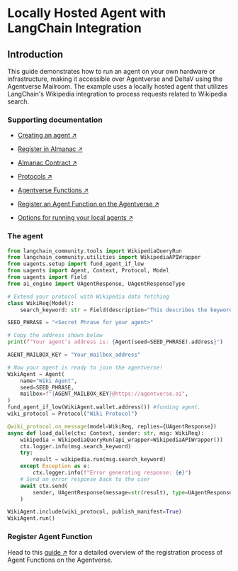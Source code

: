# Locally Hosted Agent with LangChain Integration

## Introduction

This guide demonstrates how to run an agent on your own hardware or infrastructure, making it accessible over Agentverse and DeltaV using the Agentverse Mailroom. The example uses a locally hosted agent that utilizes LangChain's Wikipedia integration to process requests related to Wikipedia search.

### Supporting documentation

- [Creating an agent ↗️](/guides/agents/create-a-uagent)

- [Register in Almanac ↗️](/guides/agents/register-in-almanac)

- [Almanac Contract ↗️](/references/contracts/uagents-almanac/almanac-overview)

- [Protocols ↗️](/references/uagents/uagents-protocols/agent-protocols)

- [Agentverse Functions ↗️](/guides/agents/intermediate/agent-functions)

- [Register an Agent Function on the Agentverse ↗️](/guides/agentverse/agentverse-functions/registering-agent-services)

- [Options for running your local agents ↗️](/guides/agents/intermediate/options-for-running-local-agents)

### The agent

```py copy filename = 'agent.py'
from langchain_community.tools import WikipediaQueryRun
from langchain_community.utilities import WikipediaAPIWrapper
from uagents.setup import fund_agent_if_low
from uagents import Agent, Context, Protocol, Model
from uagents import Field
from ai_engine import UAgentResponse, UAgentResponseType

# Extend your protocol with Wikipedia data fetching
class WikiReq(Model):
    search_keyword: str = Field(description="This describes the keyword you want to search on wiki")

SEED_PHRASE = "<Secret Phrase for your agent>"

# Copy the address shown below
print(f"Your agent's address is: {Agent(seed=SEED_PHRASE).address}")

AGENT_MAILBOX_KEY = "Your_mailbox_address"

# Now your agent is ready to join the agentverse!
WikiAgent = Agent(
    name="Wiki Agent",
    seed=SEED_PHRASE,
    mailbox=f"{AGENT_MAILBOX_KEY}@https://agentverse.ai",
)
fund_agent_if_low(WikiAgent.wallet.address()) #funding agent.
wiki_protocol = Protocol("Wiki Protocol")

@wiki_protocol.on_message(model=WikiReq, replies={UAgentResponse})
async def load_dalle(ctx: Context, sender: str, msg: WikiReq):
    wikipedia = WikipediaQueryRun(api_wrapper=WikipediaAPIWrapper())
    ctx.logger.info(msg.search_keyword)
    try:
        result = wikipedia.run(msg.search_keyword)
    except Exception as e:
        ctx.logger.info(f"Error generating response: {e}")
    # Send an error response back to the user
    await ctx.send(
        sender, UAgentResponse(message=str(result), type=UAgentResponseType.FINAL)
    )

WikiAgent.include(wiki_protocol, publish_manifest=True)
WikiAgent.run()
```

### Register Agent Function

Head to this [guide ↗️](/guides/agentverse/agentverse-functions/registering-agent-services) for a detailed overview of the registration process of Agent Functions on the Agentverse.
